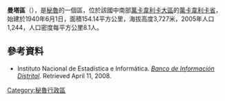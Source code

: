'''曼塔區'''（{{lang-es|Distrito de Manta}}），是[[秘魯|秘魯]]的一個區，位於該國中南部[[萬卡韋利卡大區|萬卡韋利卡大區]]的[[萬卡韋利卡省|萬卡韋利卡省]]，始建於1940年6月1日，面積154.14平方公里，海拔高度3,727米，2005年人口1,244，人口密度每平方公里8.1人。

==參考資料==
*{{es icon}} Instituto Nacional de Estadística e Informática. ''[https://web.archive.org/web/20080423164200/http://desa.inei.gob.pe/mapas/bid/ Banco de Información Distrital]''. Retrieved April 11, 2008.

{{coord|12.6203|S|75.2110|W|source:wikidata-and-enwiki-cat-tree_region:PE|display=title}}

{{Peru-geo-stub}}
[[Category:秘魯行政區|Category:秘魯行政區]]